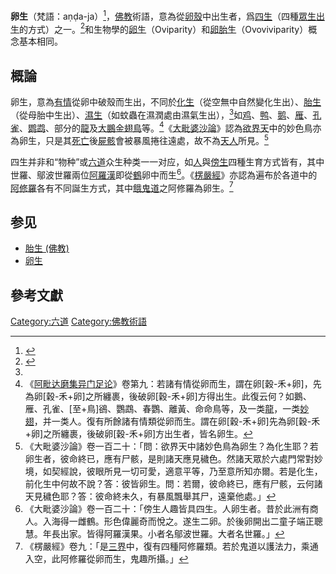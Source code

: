 {{about|佛教概念|生物學概念|卵生}}
{{佛教}}

'''卵生'''（梵語：aṇḍa-ja）<ref>{{cite wikisource|editor=[[丁福保|丁福保]]|chapter=四生|wslink=佛學大辭典|wslanguage=zh|plaintitle=《[[佛學大辭典|佛學大辭典]]》|year=1922}}</ref>，[[佛教|佛教]]術語，意為從[[卵|卵殼]]中出生者，爲[[四生|四生]]（四種[[眾生|眾生]][[生_(佛教)|出生]]的方式）之一。<ref name="佛光">{{cite book|author=慈怡法師主編|date=1988|title=〈四生〉|work=《佛光大辭典》|pages=|location=高雄縣大樹鄉|publisher=佛光|isbn=9789575433307|language=zh-tw}}</ref>和生物學的[[卵生|卵生]]（Oviparity）和[[卵胎生|卵胎生]]（Ovoviviparity）概念基本相同。

==概論==
卵生，意為[[有情|有情]]從卵中破殼而生出，不同於[[化生|化生]]（從空無中自然變化生出）、[[胎生|胎生]]（從母胎中生出）、[[濕生|濕生]]（如蚊蟲在濕潤處由濕氣生出），<ref name="佛光"/>如[[鸡|鸡]]、[[鸭|鸭]]、[[鹅|鹅]]、[[雁|雁]]、[[孔雀|孔雀]]、[[鹦鹉|鹦鹉]]、部分的[[那伽|龍]]及[[大鵬金翅鳥|大鵬金翅鳥]]等。<ref>《[[阿毗达磨集异门足论|阿毗达磨集异门足论]]》卷第九：若諸有情從卵而生，謂在卵[穀-禾+卵]，先為卵[穀-禾+卵]之所纏裹，後破卵[穀-禾+卵]方得出生。此復云何？如鵝、雁、孔雀、[至+鳥]鵒、鸚鵡、春鸚、離黃、命命鳥等，及一类[[那伽|龍]]，一类[[妙翅|妙翅]]，并一类人。復有所餘諸有情類從卵而生。謂在卵[穀-禾+卵]先為卵[穀-禾+卵]之所纏裹，後破卵[穀-禾+卵]方出生者，皆名卵生。</ref>《[[大毗婆沙論|大毗婆沙論]]》認為[[欲界天|欲界天]]中的妙色鳥亦為卵生，只是其[[死亡|死亡]]後[[屍骸|屍骸]]會被暴風捲往遠處，故不為[[天人_(佛教)|天人]]所見。<ref>《大毗婆沙論》卷一百二十：「問：欲界天中諸妙色鳥為卵生？為化生耶？若卵生者，彼命終已，應有尸骸，是則諸天應見穢色。然諸天眾於六處門常對妙境，如契經說，彼眼所見一切可愛，適意平等，乃至意所知亦爾。若是化生，前化生中何故不說？答：彼皆卵生。問：若爾，彼命終已，應有尸骸，云何諸天見穢色耶？答：彼命終未久，有暴風飄舉其尸，遠棄他處。」</ref>

四生并非和“物种”或[[六道|六道]]众生种类一一对应，如[[人|人]]與[[畜生|傍生]]四種生育方式皆有，其中世羅、鄔波世羅兩位[[阿羅漢|阿羅漢]]即從[[鶴科|鶴]]卵中而生<ref>《大毗婆沙論》卷一百二十：「傍生人趣皆具四生。人卵生者。昔於此洲有商人。入海得一雌鶴。形色偉麗奇而悅之。遂生二卵。於後卵開出二童子端正聰慧。年長出家。皆得阿羅漢果。小者名鄔波世羅。大者名世羅。」</ref>。《[[楞嚴經|楞嚴經]]》亦認為遍布於各道中的[[阿修羅_(佛教)|阿修羅]]各有不同誕生方式，其中[[餓鬼道|餓鬼道]]之阿修羅為卵生。<ref>《楞嚴經》卷九：「是[[三界_(佛教)|三界]]中，復有四種阿修羅類。若於鬼道以護法力，乘通入空，此阿修羅從卵而生，鬼趣所攝。」</ref>

== 参见 ==
* [[胎生_(佛教)|胎生 (佛教)]]
* [[卵生|卵生]]

== 參考文獻 ==
{{reflist}}

{{六道}}

[[Category:六道|Category:六道]]
[[Category:佛教術語|Category:佛教術語]]